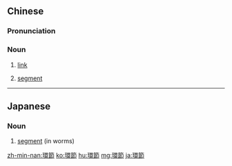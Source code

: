 {{also|环节}}
==Chinese==
{{zh-forms|s=环节}}

===Pronunciation===
{{zh-pron
|m=huánjié
|c=waan4 zit3
|mn=qz,xm,zz:hoân-chiat/qz:khoân-chat/tw,xm,zz:khoân-chiat
|cat=n
}}

===Noun===
{{zh-noun}}

# [[link]]
#: {{zh-x|缺少{shǎo} 的 環節|[[missing link|missing '''link''']]}}
# [[segment]] {{gloss|e.g. in worms}}

{{zh-cat|Advanced}}

----

==Japanese==
{{ja-kanjitab|かん|せつ|yomi=o}}

===Noun===
{{ja-noun|かんせつ}}

# [[segment]] (in worms)

[[zh-min-nan:環節]]
[[ko:環節]]
[[hu:環節]]
[[mg:環節]]
[[ja:環節]]